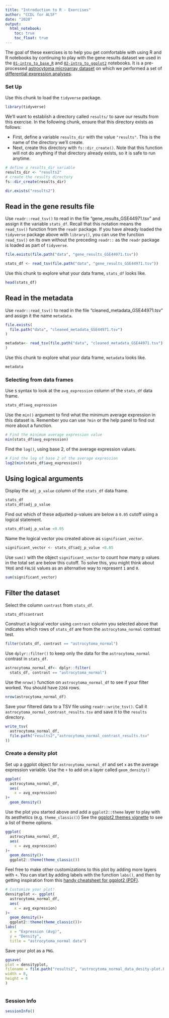 ```yaml
---
title: "Introduction to R - Exercises"
author: "CCDL for ALSF"
date: "2020"
output:
  html_notebook:
    toc: true
    toc_float: true
---
```


The goal of these exercises is to help you get comfortable with using R and R notebooks by continuing to play with the gene results dataset we used in the [`01-intro_to_base_R`](01-intro_to_base_R-live.Rmd) and [`02-intro_to_ggplot2`](02-intro_to_ggplot2-live.Rmd) notebooks.
It is a pre-processed [astrocytoma microarray dataset](https://www.refine.bio/experiments/GSE44971/gene-expression-data-from-pilocytic-astrocytoma-tumour-samples-and-normal-cerebellum-controls) on which we performed a set of [differential expression analyses](scripts/00-setup-intro-to-R.R).

### Set Up

Use this chunk to load the `tidyverse` package.

```r
library(tidyverse)
```

We'll want to establish a directory called `results/` to save our results from this exercise.
In the following chunk, ensure that this directory exists as follows:

- First, define a variable `results_dir` with the value `"results"`.
This is the name of the directory we'll create.
- Next, create this directory with `fs::dir_create()`.
Note that this function will not do anything if that directory already exists, so it is safe to run anytime.

```r
# define a results_dir variable
results_dir <- "results2"
# create the results directory
fs::dir_create(results_dir)

dir.exists("results2")
```

## Read in the gene results file

Use `readr::read_tsv()` to read in the file "gene_results_GSE44971.tsv" and assign it the variable `stats_df`.
Recall that this notation means the `read_tsv()` function from the `readr` package.
If you have already loaded the `tidyverse` package above with `library()`, you can use the function `read_tsv()` on its own without the preceding `readr::` as the `readr` package is loaded as part of `tidyverse`.

```r
file.exists(file.path("data", "gene_results_GSE44971.tsv"))

stats_df <- read_tsv(file.path("data", "gene_results_GSE44971.tsv"))
```

Use this chunk to explore what your data frame, `stats_df` looks like.

```r
head(stats_df)
```

## Read in the metadata

Use `readr::read_tsv()` to read in the file "cleaned_metadata_GSE44971.tsv" and assign it the name `metadata`.

```r
file.exists(
  file.path("data", "cleaned_metadata_GSE44971.tsv")
)

metadata<- read_tsv(file.path("data", "cleaned_metadata_GSE44971.tsv")
)
```

Use this chunk to explore what your data frame, `metadata` looks like.

```r
metadata
```

### Selecting from data frames

Use `$` syntax to look at the `avg_expression` column of the `stats_df`
data frame.

```r
stats_df$avg_expression
```

Use the `min()` argument to find what the minimum average expression in this dataset is.
Remember you can use `?min` or the help panel to find out more about a function.

```r
# Find the minimum average expression value
min(stats_df$avg_expression)
```

Find the `log()`, using base 2, of the average expression values.

```r
# Find the log of base 2 of the average expression
log2(min(stats_df$avg_expression))
```

## Using logical arguments

Display the `adj_p_value` column of the `stats_df` data frame.

```r
stats_df
stats_df$adj_p_value 
```

Find out which of these adjusted p-values are below a `0.05` cutoff using a logical statement.

```r
stats_df$adj_p_value <0.05
```

Name the logical vector you created above as `significant_vector`.

```r
significant_vector <- stats_df$adj_p_value <0.05
```

Use `sum()` with the object `significant_vector` to count how many p values in the total set are below this cutoff.
To solve this, you might think about `TRUE` and `FALSE` values as an alternative way to represent `1` and `0`.

```r
sum(significant_vector)
```

## Filter the dataset

Select the column `contrast` from `stats_df`.

```r
stats_df$contrast
```

Construct a logical vector using `contrast` column you selected above that
indicates which rows of `stats_df` are from the `astrocytoma_normal`
contrast test.

```r
filter(stats_df, contrast == "astrocytoma_normal")
```

Use `dplyr::filter()` to keep only the data for the `astrocytoma_normal` contrast
in `stats_df`.

```r
astrocytoma_normal_df<- dplyr::filter(
  stats_df, contrast == "astrocytoma_normal")
```

Use the `nrow()` function on `astrocytoma_normal_df` to see if your filter worked.
You should have `2268` rows.

```r
nrow(astrocytoma_normal_df) 
```

Save your filtered data to a TSV file using `readr::write_tsv()`.
Call it `astrocytoma_normal_contrast_results.tsv` and save it to the `results` directory.

```r
write_tsv(
  astrocytoma_normal_df,
  file.path("results2","astrocytoma_normal_contrast_results.tsv"
))
```


### Create a density plot

Set up a ggplot object for `astrocytoma_normal_df` and set `x` as the average expression variable.
Use the `+` to add on a layer called `geom_density()`

```r
ggplot(
  astrocytoma_normal_df,
  aes(
    x = avg_expression)
)+
  geom_density()
```

Use the plot you started above and add a `ggplot2::theme` layer to play with its aesthetics (e.g. `theme_classic()`)
See the [ggplot2 themes vignette](https://ggplot2.tidyverse.org/reference/ggtheme.html)
to see a list of theme options.

```r
ggplot(
  astrocytoma_normal_df,
  aes(
    x = avg_expression)
)+
  geom_density()+
  ggplot2::theme(theme_classic())
```

Feel free to make other customizations to this plot by adding more layers with `+`.
You can start by adding labels with the function `labs()`, and then by getting inspiration
from this [handy cheatsheet for ggplot2 (PDF)](https://raw.githubusercontent.com/rstudio/cheatsheets/main/data-visualization.pdf).

```r
# Customize your plot!
densityplot <- ggplot(
  astrocytoma_normal_df,
  aes(
    x = avg_expression)
)+
  geom_density()+
  ggplot2::theme(theme_classic())+
labs(
  x = "Expression (Avg)", 
  y = "Density",
  title = "astrocytoma_normal data")

```

Save your plot as a `PNG`.

```r
ggsave(
plot = densityplot,
filename = file.path("results2", "astrocytoma_normal_data_desity-plot.PNG"),
width = 8,
height = 6
)
  
```

### Session Info

```r
sessionInfo()
```
